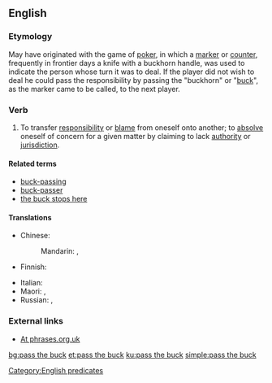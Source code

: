 ==English==
{{wikipedia|Buck passing}}

===Etymology===
May have originated with the game of [[poker]], in which a [[marker]] or [[counter]], frequently in frontier days a knife with a buckhorn handle, was used to indicate the person whose turn it was to deal. If the player did not wish to deal he could pass the responsibility by passing the "buckhorn" or "[[buck]]", as the marker came to be called, to the next player.

===Verb===
{{en-verb|head=[[pass]] [[the]] [[buck]]|passes the buck|passing the buck|passed the buck}}

# {{context|idiomatic|informal|lang=en}} To transfer [[responsibility]] or [[blame]] from oneself onto another; to [[absolve]] oneself of concern for a given matter by claiming to lack [[authority]] or [[jurisdiction]].

====Related terms====
* [[buck-passing]]
* [[buck-passer]]
* [[the buck stops here]]

====Translations====
{{trans-top|transfer responsibility or blame from oneself}}
* Chinese:
*: Mandarin: {{t|cmn|推卸責任|sc=Hani}}, {{t|cmn|推卸责任|tr=tuīxiè zérèn|sc=Hani}}
* Finnish: {{t|fi|pakoilla vastuuta}}
{{trans-mid}}
* Italian: {{t|it|fare a scaricabarili}}
* Maori: {{t|mi|whakarare}}, {{t|mi|uapare}}
* Russian: {{t|ru|сва́ливать отве́тственность|impf}}, {{t|ru|переводи́ть стре́лки|impf}} {{qualifier|coll., lit.: move the arrows}}
{{trans-bottom}}

===External links===
* [http://www.phrases.org.uk/meanings/pass-the-buck.html At phrases.org.uk]

[[Category:English predicates]]

[[bg:pass the buck]]
[[et:pass the buck]]
[[ku:pass the buck]]
[[simple:pass the buck]]